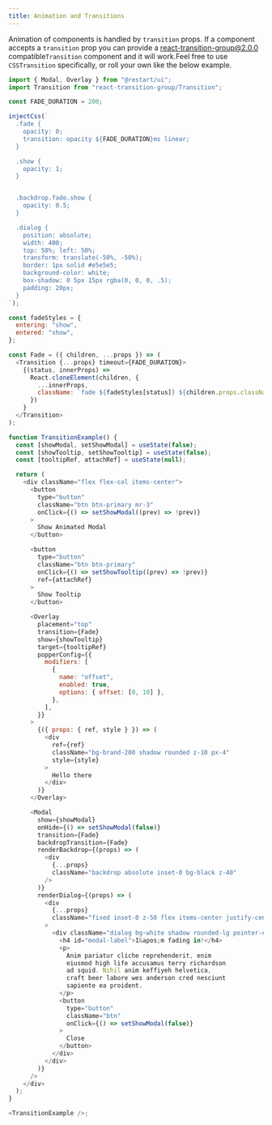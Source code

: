 ```yaml
---
title: Animation and Transitions
---
```


Animation of components is handled by `transition` props. If
a component accepts a `transition` prop you can provide
a [react-transition-group@2.0.0](https://github.com/reactjs/react-transition-group)
compatible`Transition` component and it will work.Feel free to use `CSSTransition` specifically, or roll your
own like the below example.

```js live
import { Modal, Overlay } from "@restart/ui";
import Transition from "react-transition-group/Transition";

const FADE_DURATION = 200;

injectCss(`
  .fade {
    opacity: 0;
    transition: opacity ${FADE_DURATION}ms linear;
  }

  .show {
    opacity: 1;
  }


  .backdrop.fade.show {
    opacity: 0.5;
  }

  .dialog {
    position: absolute;
    width: 400;
    top: 50%; left: 50%;
    transform: translate(-50%, -50%);
    border: 1px solid #e5e5e5;
    background-color: white;
    box-shadow: 0 5px 15px rgba(0, 0, 0, .5);
    padding: 20px;
  }
`);

const fadeStyles = {
  entering: "show",
  entered: "show",
};

const Fade = ({ children, ...props }) => (
  <Transition {...props} timeout={FADE_DURATION}>
    {(status, innerProps) =>
      React.cloneElement(children, {
        ...innerProps,
        className: `fade ${fadeStyles[status]} ${children.props.className}`,
      })
    }
  </Transition>
);

function TransitionExample() {
  const [showModal, setShowModal] = useState(false);
  const [showTooltip, setShowTooltip] = useState(false);
  const [tooltipRef, attachRef] = useState(null);

  return (
    <div className="flex flex-col items-center">
      <button
        type="button"
        className="btn btn-primary mr-3"
        onClick={() => setShowModal((prev) => !prev)}
      >
        Show Animated Modal
      </button>

      <button
        type="button"
        className="btn btn-primary"
        onClick={() => setShowTooltip((prev) => !prev)}
        ref={attachRef}
      >
        Show Tooltip
      </button>

      <Overlay
        placement="top"
        transition={Fade}
        show={showTooltip}
        target={tooltipRef}
        popperConfig={{
          modifiers: [
            {
              name: "offset",
              enabled: true,
              options: { offset: [0, 10] },
            },
          ],
        }}
      >
        {({ props: { ref, style } }) => (
          <div
            ref={ref}
            className="bg-brand-200 shadow rounded z-10 px-4"
            style={style}
          >
            Hello there
          </div>
        )}
      </Overlay>

      <Modal
        show={showModal}
        onHide={() => setShowModal(false)}
        transition={Fade}
        backdropTransition={Fade}
        renderBackdrop={(props) => (
          <div
            {...props}
            className="backdrop absolute inset-0 bg-black z-40"
          />
        )}
        renderDialog={(props) => (
          <div
            {...props}
            className="fixed inset-0 z-50 flex items-center justify-center pointer-events-none"
          >
            <div className="dialog bg-white shadow rounded-lg pointer-events-auto">
              <h4 id="modal-label">I&apos;m fading in!</h4>
              <p>
                Anim pariatur cliche reprehenderit, enim
                eiusmod high life accusamus terry richardson
                ad squid. Nihil anim keffiyeh helvetica,
                craft beer labore wes anderson cred nesciunt
                sapiente ea proident.
              </p>
              <button
                type="button"
                className="btn"
                onClick={() => setShowModal(false)}
              >
                Close
              </button>
            </div>
          </div>
        )}
      />
    </div>
  );
}

<TransitionExample />;
```
